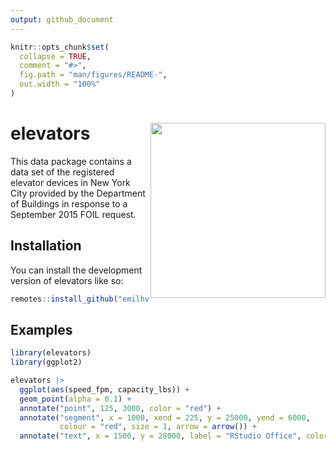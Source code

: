 ```yaml
---
output: github_document
---
```


<!-- README.md is generated from README.Rmd. Please edit that file -->

```r
knitr::opts_chunk$set(
  collapse = TRUE,
  comment = "#>",
  fig.path = "man/figures/README-",
  out.width = "100%"
)
```

# elevators <img src="man/figures/logo.png" align="right" height="280" />

<!-- badges: start -->
<!-- badges: end -->

This data package contains a data set of the registered elevator devices in New York City provided by the Department of Buildings in response to a September 2015 FOIL request.

## Installation

You can install the development version of elevators like so:

``` r
remotes::install_github("emilhvitfeldt/elevators")
```

## Examples

```r
library(elevators)
library(ggplot2)

elevators |>
  ggplot(aes(speed_fpm, capacity_lbs)) +
  geom_point(alpha = 0.1) +
  annotate("point", 125, 3000, color = "red") +
  annotate("segment", x = 1000, xend = 225, y = 25000, yend = 6000,
           colour = "red", size = 1, arrow = arrow()) +
  annotate("text", x = 1500, y = 28000, label = "RStudio Office", color = "red")
```

